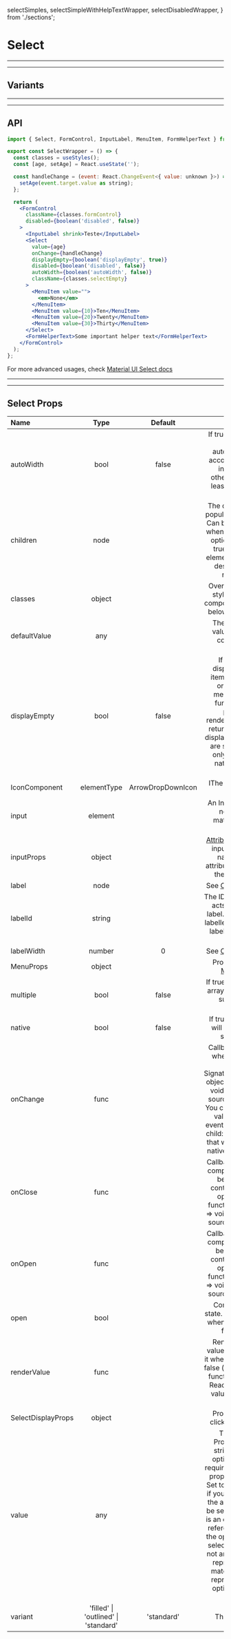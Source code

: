   selectSimples,
  selectSimpleWithHelpTextWrapper,
  selectDisabledWrapper,
} from './sections';

# Select

---

---

## Variants

<Provider theme={themes.natura.light}>
  <ComponentWithLabel componentList={selectSimples} itemsPerRow={1} />
</Provider>
<Provider theme={themes.natura.light}>
  <ComponentWithLabel
    componentList={selectSimpleWithHelpTextWrapper}
    itemsPerRow={1}
  />
</Provider>
<Provider theme={themes.natura.light}>
  <ComponentWithLabel componentList={selectDisabledWrapper} itemsPerRow={1} />
</Provider>

---

---

## API

```jsx highlight-line="2"
import { Select, FormControl, InputLabel, MenuItem, FormHelperText } from '@naturacosmeticos/natds-web';

export const SelectWrapper = () => {
  const classes = useStyles();
  const [age, setAge] = React.useState('');

  const handleChange = (event: React.ChangeEvent<{ value: unknown }>) => {
    setAge(event.target.value as string);
  };

  return (
    <FormControl
      className={classes.formControl}
      disabled={boolean('disabled', false)}
    >
      <InputLabel shrink>Teste</InputLabel>
      <Select
        value={age}
        onChange={handleChange}
        displayEmpty={boolean('displayEmpty', true)}
        disabled={boolean('disabled', false)}
        autoWidth={boolean('autoWidth', false)}
        className={classes.selectEmpty}
      >
        <MenuItem value="">
          <em>None</em>
        </MenuItem>
        <MenuItem value={10}>Ten</MenuItem>
        <MenuItem value={20}>Twenty</MenuItem>
        <MenuItem value={30}>Thirty</MenuItem>
      </Select>
      <FormHelperText>Some important helper text</FormHelperText>
    </FormControl>
  );
};

```

For more advanced usages, check [Material UI Select docs](https://material-ui.com/pt/components/selects/)

---

---

## Select Props

| Name               |                 Type                 |      Default      |                                                                                                                                                                                                                               Description                                                                                                                                                                                                                               |
| :----------------- | :----------------------------------: | :---------------: | :---------------------------------------------------------------------------------------------------------------------------------------------------------------------------------------------------------------------------------------------------------------------------------------------------------------------------------------------------------------------------------------------------------------------------------------------------------------------: |
| autoWidth          |                 bool                 |       false       |                                                                                                                                                    If true, the width of the popover will automatically be set according to the items inside the menu, otherwise it will be at least the width of the select input.                                                                                                                                                     |
| children           |                 node                 |                   |                                                                                                                                    The option elements to populate the select with. Can be some MenuItem when native is false and option when native is true. The MenuItem elements must be direct descendants when native is false.                                                                                                                                    |
| classes            |                object                |                   |                                                                                                                                                                Override or extend the styles applied to the component. See [CSS API](https://material-ui.com/pt/api/select/#css) below for more details.                                                                                                                                                                |
| defaultValue       |                 any                  |                   |                                                                                                                                                                                                  The default element value. Use when the component is not controlled.                                                                                                                                                                                                   |
| displayEmpty       |                 bool                 |       false       |                                                                                        If true, a value is displayed even if no items are selected. In order to display a meaningful value, a function should be passed to the renderValue prop which returns the value to be displayed when no items are selected. You can only use it when the native prop is false (default).                                                                                        |
| IconComponent      |             elementType              | ArrowDropDownIcon |                                                                                                                                                                                                                   IThe icon that displays the arrow.                                                                                                                                                                                                                    |
| input              |               element                |                   |                                                                                                                                                                                                   An Input element; does not have to be a material-ui specific Input.                                                                                                                                                                                                   |
| inputProps         |                object                |                   |                                                                                                                                      [Attributes](https://developer.mozilla.org/en-US/docs/Web/HTML/Element/input#Attributes) applied to the input element. When native is true, the attributes are applied on the select element.                                                                                                                                      |
| label              |                 node                 |                   |                                                                                                                                                                                             See [OutlinedInput#label](https://material-ui.com/pt/api/outlined-input/#props)                                                                                                                                                                                             |
| labelId            |                string                |                   |                                                                                                                                                                   The ID of an element that acts as an additional label. The Select will be labelled by the additional label and the selected value.                                                                                                                                                                    |
| labelWidth         |                number                |         0         |                                                                                                                                                                                             See [OutlinedInput#label](https://material-ui.com/pt/api/outlined-input/#props)                                                                                                                                                                                             |
| MenuProps          |                object                |                   |                                                                                                                                                                                               Props applied to the [Menu](https://material-ui.com/pt/api/menu/) element.                                                                                                                                                                                                |
| multiple           |                 bool                 |       false       |                                                                                                                                                                                             If true, value must be an array and the menu will support multiple selections.                                                                                                                                                                                              |
| native             |                 bool                 |       false       |                                                                                                                                                                                                      If true, the component will be using a native select element.                                                                                                                                                                                                      |
| onChange           |                 func                 |                   |                                                                                Callback function fired when a menu item is selected. Signature:function(event: object, child?: object) => void event: The event source of the callback. You can pull out the new value by accessing event.target.value (any). child: The react element that was selected when native is false (default).                                                                                |
| onClose            |                 func                 |                   |                                                                                                                                             Callback fired when the component requests to be closed. Use in controlled mode (see open). Signature: function(event: object) => void event: The event source of the callback.                                                                                                                                             |
| onOpen             |                 func                 |                   |                                                                                                                                             Callback fired when the component requests to be opened. Use in controlled mode (see open). Signature: function(event: object) => void event: The event source of the callback.                                                                                                                                             |
| open               |                 bool                 |                   |                                                                                                                                                                                         Control select open state. You can only use it when the native prop is false (default).                                                                                                                                                                                         |
| renderValue        |                 func                 |                   |                                                                                                                                            Render the selected value. You can only use it when the native prop is false (default). Signature: function(value: any) => ReactNode value: The value provided to the component.                                                                                                                                             |
| SelectDisplayProps |                object                |                   |                                                                                                                                                                                                               Props applied to the clickable div element.                                                                                                                                                                                                               |
| value              |                 any                  |                   | The input value. Providing an empty string will select no options. This prop is required when the native prop is false (default). Set to an empty string '' if you don't want any of the available options to be selected. If the value is an object it must have reference equality with the option in order to be selected. If the value is not an object, the string representation must match with the string representation of the option in order to be selected. |
| variant            | 'filled' \| 'outlined' \| 'standard' |    'standard'     |                                                                                                                                                                                                                           The variant to use.                                                                                                                                                                                                                           |
